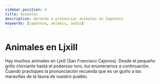```yaml
---
sidebar_position: 4
title: Animales
description: Aprende a pronunciar animales en Zapoteco
keywords: [zapoteco, animals, audio]
---
```


# Animales en Ljxill

Hay muchos animales en Ljxill (San Francisco Cajonos). Desde el pequeño grillo chirriante hasta el poderoso toro, los
enumeramos a continuación. Cuando practiques la pronunciación recuerda que es un guiño a las maravillas de la fauna de
nuestro pueblo.

<Animals/>